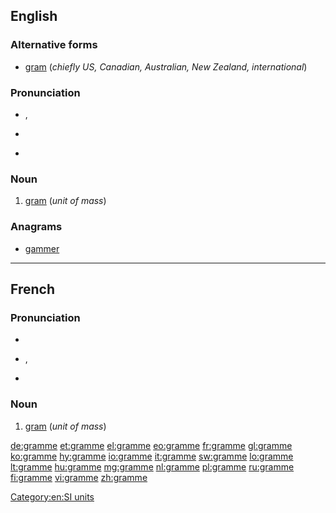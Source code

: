 ==English==

===Alternative forms===
* [[gram]] (''chiefly US, Canadian, Australian, New Zealand, international'')

===Pronunciation===
* {{IPA|/ɡɹæm/}}, {{X-SAMPA|/gr\{m/}}
* {{rhymes|æm}}
* {{homophones|gram|graham}} {{qualifier|GenAm}}

===Noun===
{{en-noun}}

# {{British|dated}} [[gram]] (''unit of mass'')

===Anagrams===
* [[gammer]]

[[Category:en:SI units]]

----

==French==

===Pronunciation===
* {{audio|Fr-gramme.ogg|audio}}
* {{IPA|lang=fr|/ɡʁam/}}, {{X-SAMPA|/gRam/}}
* {{audio|Fr-Paris--gramme.ogg|Audio (Paris)}}

===Noun===
{{fr-noun|m}}

# [[gram]] (''unit of mass'')

[[de:gramme]]
[[et:gramme]]
[[el:gramme]]
[[eo:gramme]]
[[fr:gramme]]
[[gl:gramme]]
[[ko:gramme]]
[[hy:gramme]]
[[io:gramme]]
[[it:gramme]]
[[sw:gramme]]
[[lo:gramme]]
[[lt:gramme]]
[[hu:gramme]]
[[mg:gramme]]
[[nl:gramme]]
[[pl:gramme]]
[[ru:gramme]]
[[fi:gramme]]
[[vi:gramme]]
[[zh:gramme]]